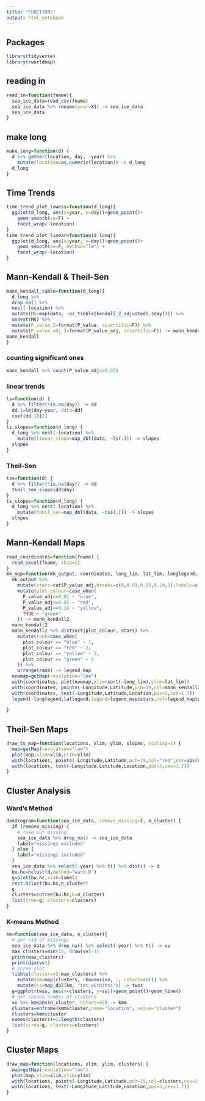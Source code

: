 ```yaml
---
title: "FUNCTIONS"
output: html_notebook
---
```


## Packages

```r
library(tidyverse)
library(rworldmap)
```

## reading in


```r
read_in=function(fname){
  sea_ice_data=read_csv(fname)
  sea_ice_data %>% rename(year=X1) -> sea_ice_data
  sea_ice_data
}
```



## make long

```r
make_long=function(d) {
  d %>% gather(location, day, -year) %>% 
    mutate(location=as.numeric(location)) -> d_long
  d_long
}
```




## Time Trends

```r
time_trend_plot_lowess=function(d_long){
  ggplot(d_long, aes(x=year, y=day))+geom_point()+
    geom_smooth(se=F) +
    facet_wrap(~location)
}
time_trend_plot_linear=function(d_long){
  ggplot(d_long, aes(x=year, y=day))+geom_point()+
    geom_smooth(se=F, method="lm") +
    facet_wrap(~location)
}
```

## Mann-Kendall & Theil-Sen ############################################

```r
mann_kendall_table=function(d_long){
  d_long %>% 
  drop_na() %>% 
  nest(-location) %>% 
  mutate(MK=map(data, ~as_tibble(kendall_Z_adjusted(.$day)))) %>% 
  unnest(MK) %>% 
  mutate(P_value_2=format(P_value, scientific=F)) %>% 
  mutate(P_value_adj_2=format(P_value_adj, scientific=F)) -> mann_kendall
mann_kendall
}
```


### counting significant ones

```r
mann_kendall %>% count(P_value_adj<=0.05)
```

### linear trends

```r
ls=function(d) {
  d %>% filter(!is.na(day)) -> dd
  dd.1=lm(day~year, data=dd)
  coef(dd.1)[2]
}
ls_slopes=function(d_long) {
  d_long %>% nest(-location) %>% 
    mutate(linear_slope=map_dbl(data, ~ls(.))) -> slopes
  slopes
}
```


### Theil-Sen

```r
tss=function(d) {
  d %>% filter(!is.na(day)) -> dd
  theil_sen_slope(dd$day)
}
ts_slopes=function(d_long) {
  d_long %>% nest(-location) %>% 
    mutate(theil_sen=map_dbl(data, ~tss(.))) -> slopes
  slopes
}
```



## Mann-Kendall Maps ############################################################

```r
read_coordinates=function(fname) {
  read_excel(fname, skip=1)
}
mk_map=function(mk_output, coordinates, long_lim, lat_lim, longlegend, latlegend){
  mk_output %>% 
    mutate(stars=cut(P_value_adj,breaks=c(0,0.01,0.05,0.10,1),labels=c("***","**","*","NS"))) %>% 
    mutate(plot_colour=case_when(
      P_value_adj<=0.01 ~ "blue",
      P_value_adj<=0.05 ~ "red",
      P_value_adj<=0.10 ~ "yellow",
      TRUE ~ "green"
    )) -> mann_kendall2
  mann_kendall2
  mann_kendall2 %>% distinct(plot_colour, stars) %>% 
    mutate(rank=case_when(
      plot_colour == "blue" ~ 1,
      plot_colour == "red" ~ 2,
      plot_colour == "yellow" ~ 3,
      plot_colour == "green" ~ 4
    )) %>% 
    arrange(rank) -> legend_map
  newmap=getMap(resolution="low")
  with(coordinates, plot(newmap,xlim=sort(-long_lim),ylim=lat_lim))
  with(coordinates, points(-Longitude,Latitude,pch=19,col=mann_kendall2$plot_colour,cex=2.3))
  with(coordinates, text(-Longitude,Latitude,Location,pos=3,cex=1.7))
  legend(-longlegend,latlegend,legend=legend_map$stars,col=legend_map$plot_colour,pch=19, cex=2.3)
  
}
```



## Theil-Sen Maps ############################################################

```r
draw_ts_map=function(locations, xlim, ylim, slopes, scaling=1) {
  map=getMap(resolution="low")
  plot(map,xlim=xlim,ylim=ylim)
  with(locations, points(-Longitude,Latitude,pch=19,col="red",cex=abs(slopes)*scaling))
  with(locations, text(-Longitude,Latitude,Location,pos=3,cex=1.7))
}
```




## Cluster Analysis ############################################################

### Ward's Method ##################################

```r
dendrogram=function(sea_ice_data, remove_missing=T, n_cluster) {
  if (remove_missing) {
    # take out missing
    sea_ice_data %>% drop_na() -> sea_ice_data
    label="missings excluded"
  } else {
    label="missings included"
  }
  sea_ice_data %>% select(-year) %>% t() %>% dist() -> d
  bu.hc=hclust(d,method="ward.D")
  g=plot(bu.hc,xlab=label)
  rect.hclust(bu.hc,n_cluster)
  g
  clusters=cutree(bu.hc,k=n_cluster)
  list(tree=g, clusters=clusters)
}
```

### K-means Method #################################

```r
km=function(sea_ice_data, n_cluster){
  # get rid of missings
  sea_ice_data %>% drop_na() %>% select(-year) %>% t() -> vv
  max_clusters=min(15, nrow(vv)-1)
  print(max_clusters)
  print(dim(vv))
  # scree plot
  tibble(clusters=2:max_clusters) %>% 
    mutate(km=map(clusters, ~kmeans(vv, ., nstart=40))) %>% 
    mutate(ss=map_dbl(km, "tot.withinss")) -> twss
  g=ggplot(twss, aes(x=clusters, y=ss))+geom_point()+geom_line()
  # get chosen number of clusters
  vv %>% kmeans(n_cluster, nstart=40) -> kmm
  clusters=enframe(kmm$cluster,name="location", value="cluster")
  clusters=kmm$cluster
  names(clusters)=1:length(clusters)
  list(scree=g, clusters=clusters)
}
```



## Cluster Maps #############################################

```r
draw_map=function(locations, xlim, ylim, clusters) {
  map=getMap(resolution="low")
  plot(map,xlim=xlim,ylim=ylim)
  with(locations, points(-Longitude,Latitude,pch=19,col=clusters,cex=2.3))
  with(locations, text(-Longitude,Latitude,Location,pos=3,cex=1.7))
}
```



